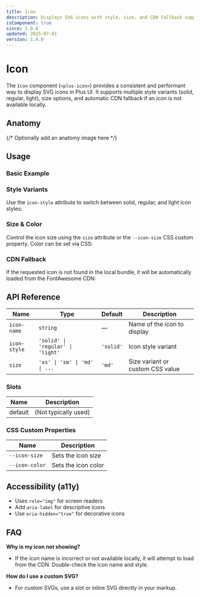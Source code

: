 ```yaml
---
title: Icon
description: Displays SVG icons with style, size, and CDN fallback support.
isComponent: true
since: 1.0.0
updated: 2025-07-01
version: 1.0.0
---
```



# Icon

The `Icon` component (`<plus-icon>`) provides a consistent and performant way to display SVG icons in Plus UI. It supports multiple style variants (solid, regular, light), size options, and automatic CDN fallback if an icon is not available locally.

## Anatomy

{/* Optionally add an anatomy image here */}

## Usage

### Basic Example

<CodePreview autoGeneration={true}>
  <plus-icon icon-name="star"></plus-icon>
</CodePreview>

### Style Variants

Use the `icon-style` attribute to switch between solid, regular, and light icon styles:

<CodePreview autoGeneration={true} horizontal>
  <plus-icon icon-name="star" icon-style="solid"></plus-icon>
  <plus-icon icon-name="star" icon-style="regular"></plus-icon>
  <plus-icon icon-name="star" icon-style="light"></plus-icon>
</CodePreview>

### Size & Color

Control the icon size using the `size` attribute or the `--icon-size` CSS custom property. Color can be set via CSS:

<CodePreview autoGeneration={true} horizontal>
  <plus-icon icon-name="heart" size="lg"></plus-icon>
  <plus-icon icon-name="home" style="--icon-size: 48px; color: #e11d48"></plus-icon>
</CodePreview>

### CDN Fallback

If the requested icon is not found in the local bundle, it will be automatically loaded from the FontAwesome CDN:

<CodePreview autoGeneration={true}>
  <plus-icon icon-name="nonexistent-icon"></plus-icon>
</CodePreview>

## API Reference

| Name         | Type                              | Default   | Description                                 |
|--------------|-----------------------------------|-----------|---------------------------------------------|
| `icon-name`  | `string`                          | —         | Name of the icon to display                 |
| `icon-style` | `'solid' \| 'regular' \| 'light'` | `'solid'` | Icon style variant                          |
| `size`       | `'xs' \| 'sm' \| 'md' \| ...`    | `'md'`    | Size variant or custom CSS value            |

### Slots

| Name    | Description                |
|---------|----------------------------|
| default | (Not typically used)       |

### CSS Custom Properties

| Name           | Description                |
|----------------|---------------------------|
| `--icon-size`  | Sets the icon size        |
| `--icon-color` | Sets the icon color       |

## Accessibility (a11y)

- Uses `role="img"` for screen readers
- Add `aria-label` for descriptive icons
- Use `aria-hidden="true"` for decorative icons

## FAQ

**Why is my icon not showing?**
- If the icon name is incorrect or not available locally, it will attempt to load from the CDN. Double-check the icon name and style.

**How do I use a custom SVG?**
- For custom SVGs, use a slot or inline SVG directly in your markup.
